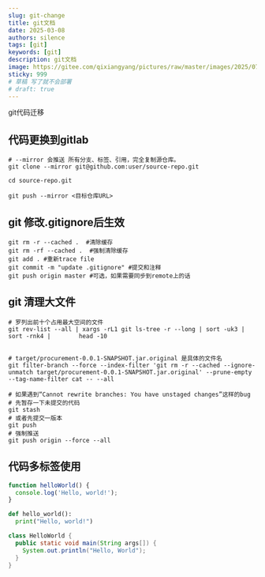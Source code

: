 ```yaml
---
slug: git-change
title: git文档
date: 2025-03-08
authors: silence
tags: [git]
keywords: [git]
description: git文档
image: https://gitee.com/qixiangyang/pictures/raw/master/images/2025/07/20250710112844130.png
sticky: 999
# 草稿 写了就不会部署
# draft: true
---
```

git代码迁移

 <!-- truncate -->


## 代码更换到gitlab

```shell showLineNumbers
# --mirror 会推送 所有分支、标签、引用，完全复制源仓库。
git clone --mirror git@github.com:user/source-repo.git

cd source-repo.git

git push --mirror <目标仓库URL>

```


## git 修改.gitignore后生效
```shell showLineNumbers
git rm -r --cached .  #清除缓存
git rm -rf --cached .  #强制清除缓存
git add . #重新trace file
git commit -m "update .gitignore" #提交和注释
git push origin master #可选，如果需要同步到remote上的话
```


## git 清理大文件
```shell showLineNumbers
# 罗列出前十个占用最大空间的文件
git rev-list --all | xargs -rL1 git ls-tree -r --long | sort -uk3 | sort -rnk4 |        head -10


# target/procurement-0.0.1-SNAPSHOT.jar.original 是具体的文件名
git filter-branch --force --index-filter 'git rm -r --cached --ignore-unmatch target/procurement-0.0.1-SNAPSHOT.jar.original' --prune-empty --tag-name-filter cat -- --all

# 如果遇到“Cannot rewrite branches: You have unstaged changes”这样的bug
# 先暂存一下未提交的代码
git stash
# 或者先提交一版本
git push
# 强制推送
git push origin --force --all
```



## 代码多标签使用


<Tabs>
<TabItem value="js" label="JavaScript">

```js showLineNumbers
function helloWorld() {
  console.log('Hello, world!');
}
```

</TabItem>
<TabItem value="py" label="Python">

```py showLineNumbers
def hello_world():
  print("Hello, world!")
```

</TabItem>
<TabItem value="java" label="Java">

```java showLineNumbers
class HelloWorld {
  public static void main(String args[]) {
    System.out.println("Hello, World");
  }
}
```

</TabItem>
</Tabs>
